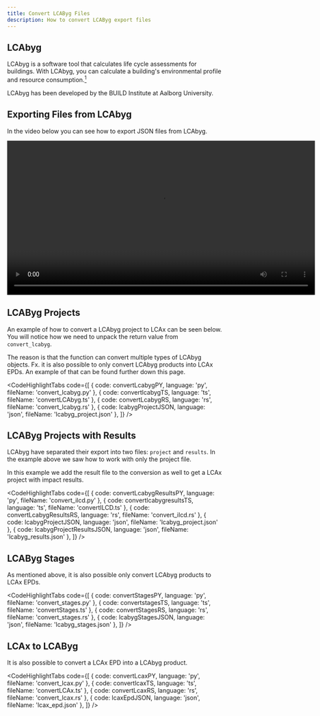 ```yaml
---
title: Convert LCAByg Files
description: How to convert LCAByg export files
---
```



## LCAbyg

LCAbyg is a software tool that calculates life cycle assessments for buildings.
With LCAbyg, you can calculate a building's environmental profile and resource consumption.[<sup>1</sup>](https://lcabyg.dk/en)

LCAbyg has been developed by the BUILD Institute at Aalborg University.

## Exporting Files from LCAbyg

In the video below you can see how to export JSON files from LCAbyg.

<video controls width='720' height='auto'>
  <source src='/lcabyg-export.webm' type='video/webm' />
</video>

## LCAByg Projects

An example of how to convert a LCAbyg project to LCAx can be seen below.
You will notice how we need to unpack the return value from `convert_lcabyg`.

The reason is that the function can convert multiple types of LCAbyg objects.
Fx. it is also possible to only convert LCAbyg products into LCAx EPDs.
An example of that can be found further down this page.

<CodeHighlightTabs
  code={[
    { code: convertLcabygPY, language: 'py', fileName: 'convert_lcabyg.py' },
    { code: convertlcabygTS, language: 'ts', fileName: 'convertLCAbyg.ts' },
    { code: convertLcabygRS, language: 'rs', fileName: 'convert_lcabyg.rs' },
    { code: lcabygProjectJSON, language: 'json', fileName: 'lcabyg_project.json' },
  ]}
/>

## LCAByg Projects with Results

LCAbyg have separated their export into two files: `project` and `results`.
In the example above we saw how to work with only the project file.

In this example we add the result file to the conversion as well to get a LCAx project with impact results.

<CodeHighlightTabs
  code={[
    { code: convertLcabygResultsPY, language: 'py', fileName: 'convert_ilcd.py' },
    { code: convertlcabygresultsTS, language: 'ts', fileName: 'convertILCD.ts' },
    { code: convertLcabygResultsRS, language: 'rs', fileName: 'convert_ilcd.rs' },
    { code: lcabygProjectJSON, language: 'json', fileName: 'lcabyg_project.json' },
    { code: lcabygProjectResultsJSON, language: 'json', fileName: 'lcabyg_results.json' },
  ]}
/>

## LCAByg Stages

As mentioned above, it is also possible only convert LCAbyg products to LCAx EPDs.

<CodeHighlightTabs
  code={[
    { code: convertStagesPY, language: 'py', fileName: 'convert_stages.py' },
    { code: convertstagesTS, language: 'ts', fileName: 'convertStages.ts' },
    { code: convertStagesRS, language: 'rs', fileName: 'convert_stages.rs' },
    { code: lcabygStagesJSON, language: 'json', fileName: 'lcabyg_stages.json' },
  ]}
/>

## LCAx to LCAByg

It is also possible to convert a LCAx EPD into a LCAbyg product.

<CodeHighlightTabs
  code={[
    { code: convertLcaxPY, language: 'py', fileName: 'convert_lcax.py' },
    { code: convertlcaxTS, language: 'ts', fileName: 'convertLCAx.ts' },
    { code: convertLcaxRS, language: 'rs', fileName: 'convert_lcax.rs' },
    { code: lcaxEpdJSON, language: 'json', fileName: 'lcax_epd.json' },
  ]}
/>
